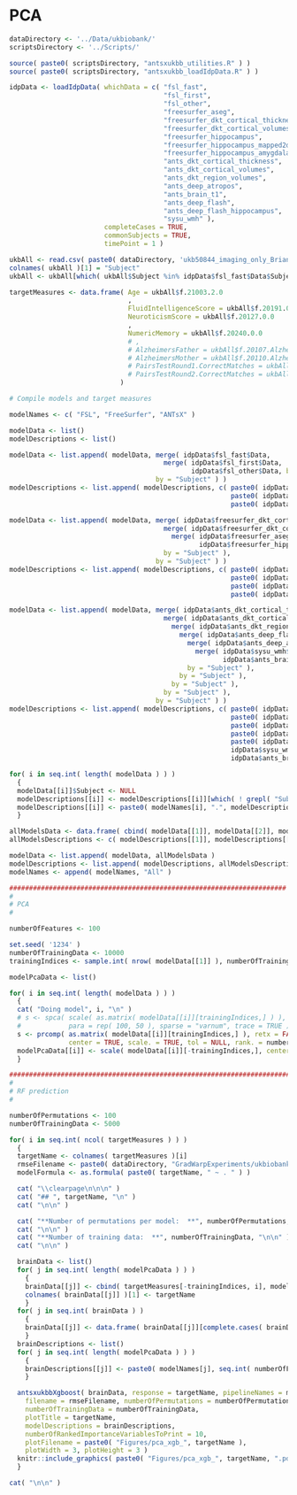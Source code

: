 \clearpage

# PCA

```r

dataDirectory <- '../Data/ukbiobank/'
scriptsDirectory <- '../Scripts/'

source( paste0( scriptsDirectory, "antsxukbb_utilities.R" ) )
source( paste0( scriptsDirectory, "antsxukbb_loadIdpData.R" ) )

idpData <- loadIdpData( whichData = c( "fsl_fast",
                                       "fsl_first",
                                       "fsl_other",
                                       "freesurfer_aseg",
                                       "freesurfer_dkt_cortical_thickness",
                                       "freesurfer_dkt_cortical_volumes",
                                       "freesurfer_hippocampus",
                                       "freesurfer_hippocampus_mapped2deepflash",
                                       "freesurfer_hippocampus_amygdala",
                                       "ants_dkt_cortical_thickness",
                                       "ants_dkt_cortical_volumes",
                                       "ants_dkt_region_volumes",
                                       "ants_deep_atropos",
                                       "ants_brain_t1",
                                       "ants_deep_flash",
                                       "ants_deep_flash_hippocampus",
                                       "sysu_wmh" ),
                        completeCases = TRUE,
                        commonSubjects = TRUE,
                        timePoint = 1 )

ukbAll <- read.csv( paste0( dataDirectory, 'ukb50844_imaging_only_Brian.csv' ) )
colnames( ukbAll )[1] = "Subject"
ukbAll <- ukbAll[which( ukbAll$Subject %in% idpData$fsl_fast$Data$Subject ),]

targetMeasures <- data.frame( Age = ukbAll$f.21003.2.0
                              ,
                              FluidIntelligenceScore = ukbAll$f.20191.0.0,
                              NeuroticismScore = ukbAll$f.20127.0.0
                              ,
                              NumericMemory = ukbAll$f.20240.0.0
                              # ,
                              # AlzheimersFather = ukbAll$f.20107.Alzheimers,
                              # AlzheimersMother = ukbAll$f.20110.Alzheimers,
                              # PairsTestRound1.CorrectMatches = ukbAll$f.20131.0.0,
                              # PairsTestRound2.CorrectMatches = ukbAll$f.20131.0.1
                            )

# Compile models and target measures

modelNames <- c( "FSL", "FreeSurfer", "ANTsX" )

modelData <- list()
modelDescriptions <- list()

modelData <- list.append( modelData, merge( idpData$fsl_fast$Data,
                                       merge( idpData$fsl_first$Data,
                                              idpData$fsl_other$Data, by = "Subject" ),
                                     by = "Subject" ) )
modelDescriptions <- list.append( modelDescriptions, c( paste0( idpData$fsl_fast$Description, ".fast" ),
                                                        paste0( idpData$fsl_first$Description, ".first" ),
                                                        paste0( idpData$fsl_other$Description, ".other" ) ) )

modelData <- list.append( modelData, merge( idpData$freesurfer_dkt_cortical_thickness$Data,
                                       merge( idpData$freesurfer_dkt_cortical_volumes$Data,
                                         merge( idpData$freesurfer_aseg$Data,
                                                idpData$freesurfer_hippocampus_amygdala$Data, by = "Subject" ),
                                       by = "Subject" ),
                                     by = "Subject" ) )
modelDescriptions <- list.append( modelDescriptions, c( paste0( idpData$freesurfer_dkt_cortical_thickness$Description, ".dkt.thickness" ),
                                                        paste0( idpData$freesurfer_dkt_cortical_volumes$Description, ".dkt.volume" ),
                                                        paste0( idpData$freesurfer_aseg$Description, ".aseg" ),
                                                        paste0( idpData$freesurfer_hippocampus_amygdala$Description, ".hipp.amyg" ) ) )

modelData <- list.append( modelData, merge( idpData$ants_dkt_cortical_thickness$Data,
                                       merge( idpData$ants_dkt_cortical_volumes$Data,
                                         merge( idpData$ants_dkt_region_volumes$Data,
                                           merge( idpData$ants_deep_flash$Data,
                                             merge( idpData$ants_deep_atropos$Data,
                                               merge( idpData$sysu_wmh$Data,
                                                      idpData$ants_brain_t1$Data, by = "Subject" ),
                                             by = "Subject" ),
                                           by = "Subject" ),
                                         by = "Subject" ),
                                       by = "Subject" ),
                                     by = "Subject" ) )
modelDescriptions <- list.append( modelDescriptions, c( paste0( idpData$ants_dkt_cortical_thickness$Description, ".dkt.thickness" ),
                                                        paste0( idpData$ants_dkt_cortical_volumes$Description, ".dkt.cortical.volume" ),
                                                        paste0( idpData$ants_dkt_region_volumes$Description, ".dkt.region.volume" ),
                                                        paste0( idpData$ants_deep_flash$Description, ".deep.flash" ),
                                                        paste0( idpData$ants_deep_atropos$Description, ".atropos" ),
                                                        idpData$sysu_wmh$Description,
                                                        idpData$ants_brain_t1$Description ) )

for( i in seq.int( length( modelData ) ) )
  {
  modelData[[i]]$Subject <- NULL
  modelDescriptions[[i]] <- modelDescriptions[[i]][which( ! grepl( "Subject", modelDescriptions[[i]] ) )]
  modelDescriptions[[i]] <- paste0( modelNames[i], ".", modelDescriptions[[i]] )
  }

allModelsData <- data.frame( cbind( modelData[[1]], modelData[[2]], modelData[[3]] ) )
allModelsDescriptions <- c( modelDescriptions[[1]], modelDescriptions[[2]], modelDescriptions[[3]] )

modelData <- list.append( modelData, allModelsData )
modelDescriptions <- list.append( modelDescriptions, allModelsDescriptions )
modelNames <- append( modelNames, "All" )

######################################################################
#
# PCA
#

numberOfFeatures <- 100

set.seed( '1234' )
numberOfTrainingData <- 10000
trainingIndices <- sample.int( nrow( modelData[[1]] ), numberOfTrainingData )

modelPcaData <- list()

for( i in seq.int( length( modelData ) ) )
  {
  cat( "Doing model", i, "\n" )
  # s <- spca( scale( as.matrix( modelData[[i]][trainingIndices,] ) ), 50,
  #            para = rep( 100, 50 ), sparse = "varnum", trace = TRUE )
  s <- prcomp( as.matrix( modelData[[i]][trainingIndices,] ), retx = FALSE,
               center = TRUE, scale. = TRUE, tol = NULL, rank. = numberOfFeatures )
  modelPcaData[[i]] <- scale( modelData[[i]][-trainingIndices,], center = TRUE, scale = TRUE ) %*% s$rotation
  }

#####################################################################################
#
# RF prediction
#

numberOfPermutations <- 100
numberOfTrainingData <- 5000

for( i in seq.int( ncol( targetMeasures ) ) )
  {
  targetName <- colnames( targetMeasures )[i]
  rmseFilename <- paste0( dataDirectory, "GradWarpExperiments/ukbiobank_pca_xgboost_", targetName, "_prediction.csv" )
  modelFormula <- as.formula( paste0( targetName, " ~ . " ) )

  cat( "\\clearpage\n\n\n" )
  cat( "## ", targetName, "\n" )
  cat( "\n\n" )

  cat( "**Number of permutations per model:  **", numberOfPermutations, "\n" )
  cat( "\n\n" )
  cat( "**Number of training data:  **", numberOfTrainingData, "\n\n" )
  cat( "\n\n" )

  brainData <- list()
  for( j in seq.int( length( modelPcaData ) ) )
    {
    brainData[[j]] <- cbind( targetMeasures[-trainingIndices, i], modelPcaData[[j]] )
    colnames( brainData[[j]] )[1] <- targetName
    }
  for( j in seq.int( brainData ) )
    {
    brainData[[j]] <- data.frame( brainData[[j]][complete.cases( brainData[[j]] ),] )
    }
  brainDescriptions <- list()
  for( j in seq.int( length( modelPcaData ) ) )
    {
    brainDescriptions[[j]] <- paste0( modelNames[j], seq.int( numberOfFeatures ) )
    }

  antsxukbbXgboost( brainData, response = targetName, pipelineNames = modelNames,
    filename = rmseFilename, numberOfPermutations = numberOfPermutations,
    numberOfTrainingData = numberOfTrainingData,
    plotTitle = targetName,
    modelDescriptions = brainDescriptions,
    numberOfRankedImportanceVariablesToPrint = 10,
    plotFilename = paste0( "Figures/pca_xgb_", targetName ),
    plotWidth = 3, plotHeight = 3 )
  knitr::include_graphics( paste0( "Figures/pca_xgb_", targetName, ".pdf" ) )
  }

cat( "\n\n" )

```
\clearpage



